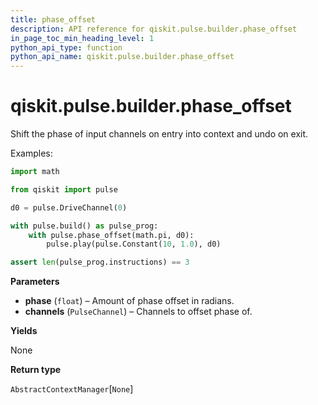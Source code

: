 ```yaml
---
title: phase_offset
description: API reference for qiskit.pulse.builder.phase_offset
in_page_toc_min_heading_level: 1
python_api_type: function
python_api_name: qiskit.pulse.builder.phase_offset
---
```


# qiskit.pulse.builder.phase\_offset

<Function id="qiskit.pulse.builder.phase_offset" name="phase_offset" isDedicatedPage={true} github="https://github.com/qiskit/qiskit/tree/stable/0.23/qiskit/pulse/builder.py" signature="phase_offset(phase, *channels)">
  Shift the phase of input channels on entry into context and undo on exit.

  Examples:

  ```python
  import math

  from qiskit import pulse

  d0 = pulse.DriveChannel(0)

  with pulse.build() as pulse_prog:
      with pulse.phase_offset(math.pi, d0):
          pulse.play(pulse.Constant(10, 1.0), d0)

  assert len(pulse_prog.instructions) == 3
  ```

  **Parameters**

  *   **phase** (`float`) – Amount of phase offset in radians.
  *   **channels** (`PulseChannel`) – Channels to offset phase of.

  **Yields**

  None

  **Return type**

  `AbstractContextManager`\[`None`]
</Function>

